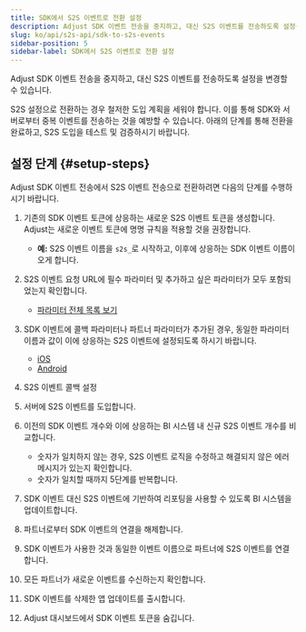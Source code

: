 ```yaml
---
title: SDK에서 S2S 이벤트로 전환 설정
description: Adjust SDK 이벤트 전송을 중지하고, 대신 S2S 이벤트를 전송하도록 설정을 변경할 수 있습니다.
slug: ko/api/s2s-api/sdk-to-s2s-events
sidebar-position: 5
sidebar-label: SDK에서 S2S 이벤트로 전환 설정
---
```


Adjust SDK 이벤트 전송을 중지하고, 대신 S2S 이벤트를 전송하도록 설정을 변경할 수 있습니다.

S2S 설정으로 전환하는 경우 철저한 도입 계획을 세워야 합니다. 이를 통해 SDK와 서버로부터 중복 이벤트를 전송하는 것을 예방할 수 있습니다. 아래의 단계를 통해 전환을 완료하고, S2S 도입을 테스트 및 검증하시기 바랍니다.

## 설정 단계 \{\#setup\-steps\}

Adjust SDK 이벤트 전송에서 S2S 이벤트 전송으로 전환하려면 다음의 단계를 수행하시기 바랍니다.

1. 기존의 SDK 이벤트 토큰에 상응하는 새로운 S2S 이벤트 토큰을 생성합니다. Adjust는 새로운 이벤트 토큰에 명명 규칙을 적용할 것을 권장합니다.

   - **예:** S2S 이벤트 이름을 `s2s_`로 시작하고, 이후에 상응하는 SDK 이벤트 이름이 오게 합니다.

2. S2S 이벤트 요청 URL에 필수 파라미터 및 추가하고 싶은 파라미터가 모두 포함되었는지 확인합니다.

   - [파라미터 전체 목록 보기](https://help.adjust.com/ko/article/server-to-server-events#required-parameters)

3. SDK 이벤트에 콜백 파라미터나 파트너 파라미터가 추가된 경우, 동일한 파라미터 이름과 값이 이에 상응하는 S2S 이벤트에 설정되도록 하시기 바랍니다.

   - [iOS](/ko/sdk/ios/features/events#add-callback-parameters)
   - [Android](/ko/sdk/android/features/events#add-callback-parameters)

4. S2S 이벤트 콜백 설정
5. 서버에 S2S 이벤트를 도입합니다.
6. 이전의 SDK 이벤트 개수와 이에 상응하는 BI 시스템 내 신규 S2S 이벤트 개수를 비교합니다.

   - 숫자가 일치하지 않는 경우, S2S 이벤트 로직을 수정하고 해결되지 않은 에러 메시지가 있는지 확인합니다.
   - 숫자가 일치할 때까지 5단계를 반복합니다.

7. SDK 이벤트 대신 S2S 이벤트에 기반하여 리포팅을 사용할 수 있도록 BI 시스템을 업데이트합니다.
8. 파트너로부터 SDK 이벤트의 연결을 해제합니다.
9. SDK 이벤트가 사용한 것과 동일한 이벤트 이름으로 파트너에 S2S 이벤트를 연결합니다.
10.   모든 파트너가 새로운 이벤트를 수신하는지 확인합니다.
11.   SDK 이벤트를 삭제한 앱 업데이트를 출시합니다.
12.   Adjust 대시보드에서 SDK 이벤트 토큰을 숨깁니다.
